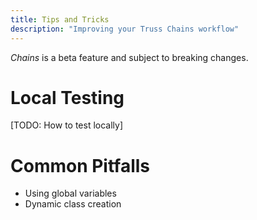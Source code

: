 ```yaml
---
title: Tips and Tricks
description: "Improving your Truss Chains workflow"
---
```

<Warning>*Chains* is a beta feature and subject to breaking changes.</Warning>

# Local Testing

[TODO: How to test locally]


# Common Pitfalls

* Using global variables
* Dynamic class creation
